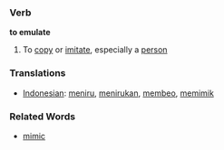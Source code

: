 === Verb ===

'''to emulate'''

# To [[copy]] or [[imitate]], especially a [[person]]

=== Translations ===
*[[Indonesian]]: [[tiru|meniru]], [[tiru|menirukan]], [[beo|membeo]], [[mimik|memimik]]

=== Related Words ===
*[[mimic]]